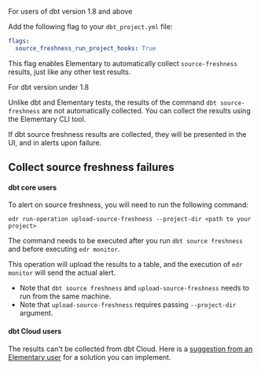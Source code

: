 <Note>For users of dbt version 1.8 and above</Note>

Add the following flag to your `dbt_project.yml` file:

```yaml dbt_project.yml
flags:
  source_freshness_run_project_hooks: True
```

This flag enables Elementary to automatically collect `source-freshness` results, just like any other test results. 

<Note>For dbt version under 1.8</Note>

Unlike dbt and Elementary tests, the results of the command `dbt source-freshness` are not automatically collected.
You can collect the results using the Elementary CLI tool. 

If dbt source freshness results are collected, they will be presented in the UI, and in alerts upon failure. 


## Collect source freshness failures

#### dbt core users

To alert on source freshness, you will need to run the following command:

```shell
edr run-operation upload-source-freshness --project-dir <path to your project>
```

The command needs to be executed after you run `dbt source freshness` and before executing `edr monitor`.

This operation will upload the results to a table, and the execution of `edr monitor` will send the actual alert.

- Note that `dbt source freshness` and `upload-source-freshness` needs to run from the same machine.
- Note that `upload-source-freshness` requires passing `--project-dir` argument.

#### dbt Cloud users

The results can't be collected from dbt Cloud.
Here is a [suggestion from an Elementary user](https://elementary-community.slack.com/archives/C02CTC89LAX/p1688113609829869) for a solution you can implement.